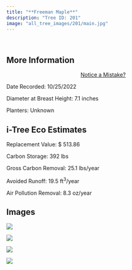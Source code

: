 ```yaml
---
title: "**Freeman Maple**"
description: "Tree ID: 201"
image: "all_tree_images/201/main.jpg"
---
```


<br>

## **More Information**
::: column-margin
<center><a class="button" href="https://forms.gle/W6f5nwYxrM33hF4f7">Notice a Mistake?</a></center>
:::


Date Recorded:  10/25/2022

Diameter at Breast Height:  7.1  inches

Planters:  Unknown

## **i-Tree Eco Estimates**


 Replacement Value: $ 513.86

 Carbon Storage:  392  lbs

 Gross Carbon Removal:  25.1  lbs/year

 Avoided Runoff:  19.5  ft<sup>3</sup>/year

 Air Pollution Removal:  8.3  oz/year

## **Images**


 ![](all_tree_images/201/IMG_7099.jpg)

 ![](all_tree_images/201/IMG_7101.jpg)

 ![](all_tree_images/201/IMG_7102.jpg)

 ![](all_tree_images/201/main.jpg)
